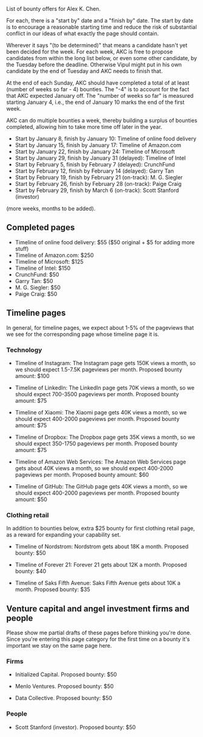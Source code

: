 List of bounty offers for Alex K. Chen.

For each, there is a "start by" date and a "finish by" date. The start
by date is to encourage a reasonable starting time and reduce the risk
of substantial conflict in our ideas of what exactly the page should
contain.

Wherever it says "(to be determined)" that means a candidate hasn't
yet been decided for the week. For each week, AKC is free to propose
candidates from within the long list below, or even some other
candidate, by the Tuesday before the deadline. Otherwise Vipul might
put in his own candidate by the end of Tuesday and AKC needs to finish
that.

At the end of each Sunday, AKC should have completed a total of at
least (number of weeks so far - 4) bounties. The "-4" is to account
for the fact that AKC expected January off. The "number of weeks so
far" is measured starting January 4, i.e., the end of January 10 marks
the end of the first week.

AKC can do multiple bounties a week, thereby building a surplus of
bounties completed, allowing him to take more time off later in the
year.

* Start by January 8, finish by January 10: Timeline of online food delivery
* Start by January 15, finish by January 17: Timeline of Amazon.com
* Start by January 22, finish by January 24: Timeline of Microsoft
* Start by January 29, finish by January 31 (delayed): Timeline of Intel
* Start by February 5, finish by February 7 (delayed): CrunchFund
* Start by February 12, finish by February 14 (delayed): Garry Tan
* Start by February 19, finish by February 21 (on-track): M. G. Siegler
* Start by February 26, finish by February 28 (on-track): Paige Craig
* Start by February 29, finish by March 6 (on-track): Scott Stanford (investor)

(more weeks, months to be added).

== Completed pages ==

* Timeline of online food delivery: $55 ($50 original + $5 for adding more stuff)
* Timeline of Amazon.com: $250
* Timeline of Microsoft: $125
* Timeline of Intel: $150
* CrunchFund: $50
* Garry Tan: $50
* M. G. Siegler: $50
* Paige Craig: $50

== Timeline pages ==

In general, for timeline pages, we expect about 1-5% of the pageviews
that we see for the corresponding page whose timeline page it is.

=== Technology ===

* Timeline of Instagram: The Instagram page gets 150K views a month, so we should expect 1.5-7.5K pageviews per month. Proposed bounty amount: $100

* Timeline of LinkedIn: The LinkedIn page gets 70K views a month, so we should expect 700-3500 pageviews per month. Proposed bounty amount: $75

* Timeline of Xiaomi: The Xiaomi page gets 40K views a month, so we should expect 400-2000 pageviews per month.  Proposed bounty amount: $75

* Timeline of Dropbox: The Dropbox page gets 35K views a month, so we should expect 350-1750 pageviews per month. Proposed bounty amount: $75

* Timeline of Amazon Web Services: The Amazon Web Services page gets about 40K views a month, so we should expect 400-2000 pageviews per month. Proposed bounty amount: $60

* Timeline of GitHub: The GitHub page gets 40K views a month, so we should expect 400-2000 pageviews per month. Proposed bounty amount: $50

=== Clothing retail ===

In addition to bounties below, extra $25 bounty for first clothing
retail page, as a reward for expanding your capability set.

* Timeline of Nordstrom: Nordstrom gets about 18K a month. Proposed bounty: $50

* Timeline of Forever 21: Forever 21 gets about 12K a month. Proposed bounty: $40

* Timeline of Saks Fifth Avenue: Saks Fifth Avenue gets about 10K a month.  Proposed bounty: $35

== Venture capital and angel investment firms and people ==

Please show me partial drafts of these pages before thinking you're
done. Since you're entering this page category for the first time on a
bounty it's important we stay on the same page here.

=== Firms ===

* Initialized Capital. Proposed bounty: $50

* Menlo Ventures. Proposed bounty: $50

* Data Collective. Proposed bounty: $50

=== People ===

* Scott Stanford (investor). Proposed bounty: $50